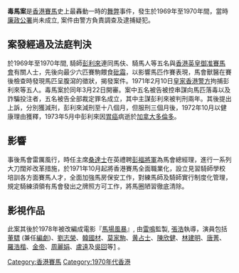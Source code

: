 {{unreferenced|time=2013-03-21T19:35:54+00:00}}


'''毒馬案'''是[[香港賽馬|香港賽馬]]史上最轟動一時的[[造馬|舞弊]]事件，發生於1969年至1970年間，當時[[香港廉政公署|廉政公署]]尚未成立, 案件由警方負責調查及逮捕疑犯。

==案發經過及法庭判決==

於1969年至1970年間, 騎師[[彭利來|彭利來]]連同馬伕、騎馬人等五名與[[香港賽馬會|香港英皇御准賽馬會]]有關人士，先後向最少六匹賽駒餵食[[砒霜|砒霜]]，以影響馬匹作賽表現，馬會獸醫在賽後檢查時發現馬匹呈腹瀉的徵狀，揭發案件。1971年2月10日[[香港警察|皇家香港警方]]拘捕彭利來等五人。毒馬案於同年3月22日開審。案中五名被告被控串謀向馬匹落毒以及詐騙投注者，五名被告全部裁定罪名成立，其中主謀彭利來被判刑兩年。其後提出上訴，分別獲減刑，彭利來減刑至十八個月，但服刑三個月後，1972年10月以健康理由獲釋，1973年5月中彭利來因[[胃癌|胃癌]]病逝於[[加拿大|加拿大]][[多倫多|多倫多]]。

==影響==

事後馬會雷厲風行，時任主席[[桑達士_(滙豐)|桑達士]]在英禮聘[[彭福_(英國陸軍將領)|彭福將軍]]為馬會總經理，進行一系列大刀闊斧改革措施，於1971年10月起將香港賽馬全面職業化，設立見習騎師學校培訓各方面賽馬人才，全面加強馬房保安工作，對練馬師及騎師實行制度化管理，規定騎練須領有馬會發出之牌照方可工作，將馬圈陋習徹底清除。

==影視作品==
此案其後於1978年被改編成電影『[[馬場風暴|馬場風暴]]』,  由[[雷鳴|雷鳴]]監製,  [[張浩|張浩]]執導，演員包括[[董驃|董驃]] (兼任[[編劇|編劇]])、[[劉志榮|劉志榮]]、[[韓國材|韓國材]]、[[莫家駒|莫家駒]]、[[黄占士|黄占士]]、[[陳欣健|陳欣健]]、[[林建明|林建明]]、[[唐菁|唐菁]]、[[羅浩楷|羅浩楷]]、[[金帝|金帝]]、[[周麗娟|周麗娟]]、[[盧遠|盧遠]]及[[吳回|吳回]]等[https://www.youtube.com/watch?v=vNWSY6nimNk&t=216s] {{Wayback|url=https://www.youtube.com/watch?v=vNWSY6nimNk&t=216s |date=20210323001758 }}。

[[Category:香港賽馬|Category:香港賽馬]]
[[Category:1970年代香港|Category:1970年代香港]]
